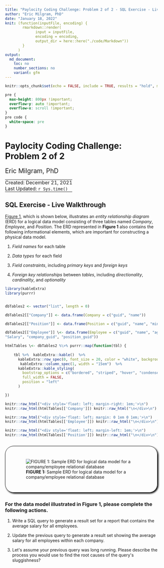```yaml
---
title: "Paylocity Coding Challenge: Problem 2 of 2 - SQL Exercise - Live Walkthrough"
author: "Eric Milgram, PhD"
date: "January 18, 2022"
knit: (function(inputFile, encoding) {
        rmarkdown::render(
              input = inputFile,
              encoding = encoding,
              output_dir = here::here("./code/Markdown"))
        }
      )
output:
  md_document:
    toc: no
    number_sections: no
    variant: gfm
---
```


```r
knitr::opts_chunk$set(echo = FALSE, include = TRUE, results = "hold", message = FALSE)
```

```css

pre {
  max-height: 800px !important;
  overflow-y: auto !important;
  overflow-x: scroll !important;
}
pre code {
  white-space: pre
}

```

# Paylocity Coding Challenge: Problem 2 of 2

<div style="font-size: 1.5em; padding-bottom: 0;">Eric Milgram, PhD</div>
<table>
<tbody>
<tr>
  <td style="padding: 0; display: none;">
    <a href="https://github.com/ScientificProgrammer/PaylocityCodingChallenge">ScientificProgrammer/PaylocityCodingChallenge</a>
  </td>
</tr>
<tr>
  <td style="padding: 0;">
    Created: December 21, 2021
  </td>
</tr>
<tr>
  <td style="padding: 0;">
    Last Updated: `r Sys.time()`</span>
  </td>
</tr>
</tbody>
</table>


##  SQL Exercise - Live Walkthrough

[Figure 1](#fig-container-erd-company-employee-position), which is shown below,
illustrates an *entity relationship diagram* (ERD) for a logical data model
consisting of three tables named *Company*, *Employee*, and *Position*. The ERD
represented in **Figure 1** also contains the following informational elements,
which are important for constructing a physical data model.

1.  *Field names* for each table

1.  *Data types* for each field

1.  *Field constraints*, including *primary keys* and *foreign keys*

1.  *Foreign key relationships* between *tables*, including *directionality*,  
    *cardinality*, and *optionality*


``` r
library(kableExtra)
library(purrr)


dbTables2 <- vector("list", length = 0)

dbTables2[["Company"]] <- data.frame(Company = c("guid", "name"))

dbTables2[["Position"]] <- data.frame(Position = c("guid", "name", "min_salary", "max_salary"))

dbTables2[["Employee"]] \<- data.frame(Employee = c("guid", "name", "age",
"Salary", "company_guid", "position_guid"))

htmlTables \<- dbTables2 %\>% purrr::map(function(tbl) {
    
    tbl %>%  kableExtra::kable()  %>%
      kableExtra::row_spec(0, font_size = 20, color = "white", background = "gray") %>%
       kableExtra::column_spec(1, width = "15em")  %>%
      kableExtra::kable_styling(
        bootstrap_options = c("bordered", "striped", "hover", "condensed", "responsive"),
        full_width = FALSE,
        position = "left"
      )

})

knitr::raw_html("<div style='float: left; margin-right: 1em;'>\n")
knitr::raw_html(htmlTables[['Company']]) knitr::raw_html("\n</div>\n")

knitr::raw_html("<div style='float: left; margin: 0 1em 0 1em;'>\n")
knitr::raw_html(htmlTables[['Employee']]) knitr::raw_html("\n</div>\n")

knitr::raw_html("<div style='float: left; margin-left: 1em;'>\n")
knitr::raw_html(htmlTables[['Position']]) knitr::raw_html("\n</div>\n")
```

:::{id="fig-container-erd-company-employee-position" style="margin: 2em auto 2em auto; padding: 2em; border: solid thin black; border-radius: 2em; box-shadow: 3px 3px 5px black;"}
![**FIGURE 1:** Sample ERD for logical data model for a company/employee relational database](./../../img/fig_company_db_schema_939x151.png "Entity Relationship Diagram for a Company/Employee Logical Data Model")
:::

### For the data model illustrated in **Figure 1**, please complete the following actions.

1.  Write a SQL query to generate a result set for a report that contains the  
    average salary for all employees.

1.  Update the previous query to generate a result set showing the average  
    salary for all employees within each company.

1.  Let&apos;s assume your previous query was long running. Please describe the  
    process you would use to find the root causes of the query&apos;s sluggishness?

::: {style="height: 10em;"}
:::
